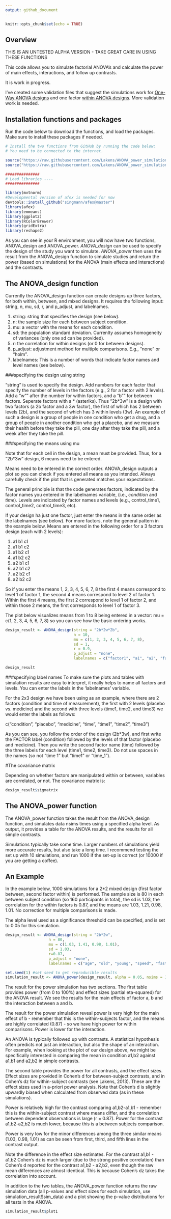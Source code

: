 ```yaml
---
output: github_document
---
```


```r
knitr::opts_chunk$set(echo = TRUE)
```

## Overview

THIS IS AN UNTESTED ALPHA VERSION - TAKE GREAT CARE IN USING THESE FUNCTIONS

This code allows you to simulate factorial ANOVA's and calculate the power of main effects, interactions, and follow up contrasts. 

It is work in progress. 

I've created some validation files that suggest the simulations work for [One-Way ANOVA designs](https://github.com/Lakens/ANOVA_power_simulation/blob/master/validation_files/validation_power_between.md) and one factor [within ANOVA designs](https://github.com/Lakens/ANOVA_power_simulation/blob/master/validation_files/validation_power_within.md). More validation work is needed. 

## Installation functions and packages

Run the code below to download the functions, and load the packages. Make sure to install these packages if needed.

```r
# Install the two functions from GitHub by running the code below:
# You need to be connected to the internet.

source("https://raw.githubusercontent.com/Lakens/ANOVA_power_simulation/master/ANOVA_design.R")
source("https://raw.githubusercontent.com/Lakens/ANOVA_power_simulation/master/ANOVA_power.R")

###############
# Load libraries ----
###############

library(mvtnorm)
#Developmental version of afex is needed for now
devtools::install_github("singmann/afex@master") 
library(afex)
library(emmeans)
library(ggplot2)
library(RColorBrewer)
library(gridExtra)
library(reshape2)
```

As you can see in your R environment, you will now have two functions, ANOVA_design and ANOVA_power. *ANOVA_design* can be used to specify the design of the study you want to simulate. *ANOVA_power* then uses the result from the ANOVA_design function to simulate studies and return the power (based on simulations) for the ANOVA (main effects and interactions) and the contrasts. 

## The ANOVA_design function

Currently the ANOVA_design function can create designs up three factors, for both within, between, and mixed designs. It requires the following input: string, n, mu, sd, r, and p_adjust, and labelnames. 

1. string: string that specifies the design (see below).
2. n: the sample size for each between subject condition.
3. mu: a vector with the means for each condition.
4. sd: the population standard deviation. Currenlty assumes homogeneity of variances (only one sd can be provided).
5. r: the correlation for within designs (or 0 for between designs).
6. p_adjust: adjustment method for multiple comparisons. E.g., "none" or "holm".
7. labelnames: This is a number of words that indicate factor names and level names (see below).

###specifying the design using string

"string" is used to specify the design. Add numbers for each factor that specify the number of levels in the factors (e.g., 2 for a factor with 2 levels). Add a "w"" after the number for within factors, and a "b"" for between factors. Seperate factors with a \* (asteriks). Thus "2b*3w" is a design with two factors (a 2b factor and a 3w factor), the first of which has 2 between levels (2b), and the second of which has 3 within levels (3w). An example of such a design is a group of people in one condition who get a drug, and a group of people in another condition who get a placebo, and we measure their health before they take the pill, one day after they take the pill, and a week after they take the pill.

###specifying the means using mu

Note that for each cell in the design, a mean must be provided. Thus, for a "2b*3w" design, 6 means need to be entered. 

Means need to be entered in the correct order. ANOVA_design outputs a plot so you can check if you entered all means as you intended. Always carefully check if the plot that is generated matches your expectations. 

The general principle is that the code generates factors, indicated by the factor names you entered in the labelnames variable, (i.e., *condition* and *time*). Levels are indicated by factor names and levels (e.g., control_time1, control_time2, control_time3, etc). 

If your design ha just one factor, just enter the means in the same order as the labelnames (see below). For more factors, note the general pattern in the example below. Means are entered in the following order for a 3 factors design (each with 2 levels): 

1. a1 b1 c1
2. a1 b1 c2
3. a1 b2 c1
4. a1 b2 c2
5. a2 b1 c1
6. a2 b1 c2
7. a2 b2 c1
8. a2 b2 c2

So if you enter the means 1, 2, 3, 4, 5, 6, 7, 8 the first 4 means correspond to level 1 of factor 1, the second 4 means correspond to level 2 of factor 1. Within the first 4 means, the first 2 correspond to level 1 of factor 2, and within those 2 means, the first corresponds to level 1 of factor 3. 

The plot below visualizes means from 1 to 8 being entered in a vector: mu = c(1, 2, 3, 4, 5, 6, 7, 8) so you can see how the basic ordering works.


```r
design_result <- ANOVA_design(string = "2b*2w*2b",
                              n = 10, 
                              mu = c(1, 2, 3, 4, 5, 6, 7, 8), 
                              sd = 1, 
                              r = 0.9, 
                              p_adjust = "none",
                              labelnames = c("factor1", "a1", "a2", "factor2", "b1", "b2", "factor3", "c1", "c2"))

design_result
```

###specifying label names
To make sure the plots and tables with simulation results are easy to interpret, it really helps to name all factors and levels. You can enter the labels in the 'labelnames' variable.

For the 2x3 design we have been using as an example, where there are 2 factors (condition and time of measurement), the first with 2 levels (placebo vs. medicine) and the second with three levels (time1, time2, and time3) we would enter the labels as follows: 

c("condition", "placebo", "medicine", "time", "time1", "time2", "time3")

As you can see, you follow the order of the design (2b*3w), and first write the FACTOR label (condition) followed by the levels of that factor (placebo and medicine). Then you write the second factor name (time) followed by the three labels for each level (time1, time2, time3). Do not use spaces in the names (so not "time 1" but "time1" or "time_1").

#The covariance matrix

Depending on whether factors are manipulated within or between, variables are correlated, or not. The covariance matrix is:

```r
design_result$sigmatrix
```


## The ANOVA_power function

The ANOVA_power function takes the result from the ANOVA_design function, and simulates data nsims times using a specified alpha level. As output, it provides a table for the ANOVA results, and the results for all simple contrasts. 

Simulations typically take some time. Larger numbers of simulations yield more accurate results, but also take a long time. I recommend testing the set up with 10 simulations, and run 1000 if the set-up is correct (or 10000 if you are getting a coffee). 

## An Example

In the example below, 1000 simulations for a 2*2 mixed design (first factor between, second factor within) is performed. The sample size is 80 in each between subject condition (so 160 participants in total), the sd is 1.03, the correlation for the within factors is 0.87, and the means are 1.03, 1.21, 0.98, 1.01. No correction for multiple comparisons is made.

The alpha level used as a significance threshold can be specified, and is set to 0.05 for this simulation.

```r
design_result <- ANOVA_design(string = "2b*2w",
                   n = 80, 
                   mu = c(1.03, 1.41, 0.98, 1.01), 
                   sd = 1.03, 
                   r=0.87, 
                   p_adjust = "none",
                   labelnames = c("age", "old", "young", "speed", "fast", "slow"))

set.seed(1) #set seed to get reproducible results
simulation_result <- ANOVA_power(design_result, alpha = 0.05, nsims = 100)

```

The result for the power simulation has two sections. The first table provides power (from 0 to 100%) and effect sizes (partial eta-squared) for the ANOVA result. We see the results for the main effects of factor a, b and the interaction between a and b. 

The result for the power simulation reveal power is very high for the main effect of b - remember that this is the within-subjects factor, and the means are highly correlated (0.87) - so we have high power for within comparisons. Power is lower for the interaction. 

An ANOVA is typically followed up with contrasts. A statistical hypothesis often predicts not just an interaction, but also the shape of an interaction. For example, when looking at the plot of our design above, we might be specifically interested in comparing the mean in condition a1,b2 against a1,b1 and a2,b2 in simple contrasts. 

The second table provides the power for all contrasts, and the effect sizes. Effect sizes are provided in Cohen's d for between-subject contrasts, and in Cohen's dz for within-subject contrasts (see Lakens, 2013). These are the effect sizes used in a-priori power analysis. Note that Cohen's d is slightly upwardly biased when calculated from observed data (as in these simulations).

Power is relatively high for the contrast comparing a1,b2-a1,b1 - remember this is the within-subject contrast where means differ, and the correlation between dependent observations is large (r = 0.87). Power for the contrast a1,b2-a2,b2 is much lower, because this is a between subjects comparison. 

Power is very low for the minor differences among the three similar means (1.03, 0.98, 1.01) as can be seen from first, third, and fifth lines in the contrast output. 

Note the difference in the effect size estimates. For the contrast a1,b1 - a1,b2 Cohen's dz is much larger (due to the strong positive correlation) than Cohen's d reported for the contrast a1,b2 - a2,b2, even though the raw mean differences are almost identical. This is because Cohen's dz takes the correlation into account. 

In addition to the two tables, the ANOVA_power function returns the raw simulation data (all p-values and effect sizes for each simulation, use simulation_result$sim_data) and a plot showing the p-value distributions for all tests in the ANOVA.

```r
simulation_result$plot1
```

